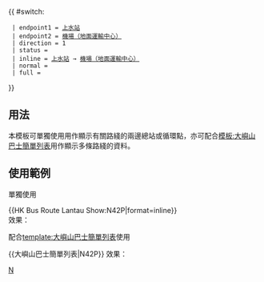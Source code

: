 {{ #switch: {{{format|}}}
  | endpoint1 = [[上水站 (香港)|上水站]]
  | endpoint2 = [[機場（地面運輸中心）巴士總站|機場（地面運輸中心）]]
  | direction = 1
  | status = {{HK Bus Status|N}}
  | inline = [[上水站 (香港)|上水站]] → [[機場（地面運輸中心）巴士總站|機場（地面運輸中心）]]
  | normal =
  | full =
}}<noinclude>
==用法==
本模板可單獨使用用作顯示有關路綫的兩邊總站或循環點，亦可配合[[模板:大嶼山巴士簡單列表]]用作顯示多條路綫的資料。

==使用範例==
;單獨使用
<nowiki>{{HK Bus Route Lantau Show:N42P|format=inline}}</nowiki><br>
效果：{{HK Bus Route Lantau Show:N42P|format=inline}}

;配合[[template:大嶼山巴士簡單列表]]使用
<nowiki>{{大嶼山巴士簡單列表|N42P}}</nowiki>
效果：{{大嶼山巴士簡單列表|N42P}}
[[Category:龍運巴士路線模板|N]]</noinclude>